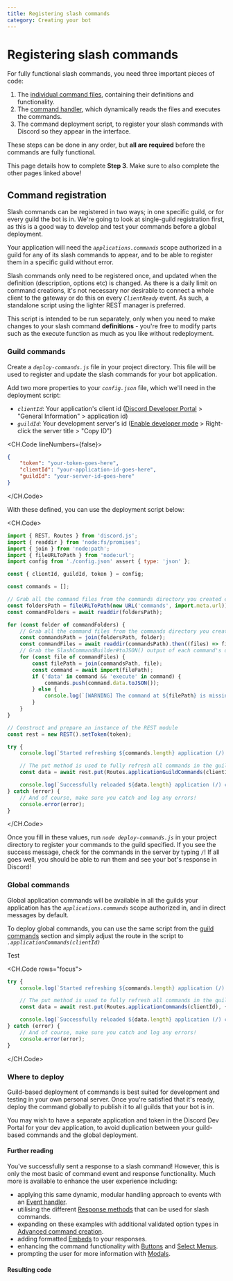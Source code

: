 ```yaml
---
title: Registering slash commands
category: Creating your bot
---
```


# Registering slash commands

<Alert title="Read first!" type="info">
For fully functional slash commands, you need three important pieces of code:

1. The [individual command files](slash-commands), containing their definitions and functionality.
2. The [command handler](command-handling), which dynamically reads the files and executes the commands.
3. The command deployment script, to register your slash commands with Discord so they appear in the interface.

These steps can be done in any order, but **all are required** before the commands are fully functional.

This page details how to complete **Step 3**. Make sure to also complete the other pages linked above!

</Alert>

## Command registration

Slash commands can be registered in two ways; in one specific guild, or for every guild the bot is in. We're going to look at single-guild registration first, as this is a good way to develop and test your commands before a global deployment.

Your application will need the _`applications.commands`_ scope authorized in a guild for any of its slash commands to appear, and to be able to register them in a specific guild without error.

Slash commands only need to be registered once, and updated when the definition (description, options etc) is changed. As there is a daily limit on command creations, it's not necessary nor desirable to connect a whole client to the gateway or do this on every _`ClientReady`_ event. As such, a standalone script using the lighter REST manager is preferred.

This script is intended to be run separately, only when you need to make changes to your slash command **definitions** - you're free to modify parts such as the execute function as much as you like without redeployment.

### Guild commands

Create a _`deploy-commands.js`_ file in your project directory. This file will be used to register and update the slash commands for your bot application.

Add two more properties to your _`config.json`_ file, which we'll need in the deployment script:

- _`clientId`_: Your application's client id ([Discord Developer Portal](https://discord.com/developers/applications) > "General Information" > application id)
- _`guildId`_: Your development server's id ([Enable developer mode](https://support.discord.com/hc/en-us/articles/206346498) > Right-click the server title > "Copy ID")

<CH.Code lineNumbers={false}>

```json
{
	"token": "your-token-goes-here",
	"clientId": "your-application-id-goes-here",
	"guildId": "your-server-id-goes-here"
}
```

</CH.Code>

With these defined, you can use the deployment script below:

<CH.Code>

```js deploy-commands.js
import { REST, Routes } from 'discord.js';
import { readdir } from 'node:fs/promises';
import { join } from 'node:path';
import { fileURLToPath } from 'node:url';
import config from './config.json' assert { type: 'json' };

const { clientId, guildId, token } = config;

const commands = [];

// Grab all the command files from the commands directory you created earlier
const foldersPath = fileURLToPath(new URL('commands', import.meta.url));
const commandFolders = await readdir(foldersPath);

for (const folder of commandFolders) {
	// Grab all the command files from the commands directory you created earlier
	const commandsPath = join(foldersPath, folder);
	const commandFiles = await readdir(commandsPath).then((files) => files.filter((file) => file.endsWith('.js')));
	// Grab the SlashCommandBuilder#toJSON() output of each command's data for deployment
	for (const file of commandFiles) {
		const filePath = join(commandsPath, file);
		const command = await import(filePath);
		if ('data' in command && 'execute' in command) {
			commands.push(command.data.toJSON());
		} else {
			console.log(`[WARNING] The command at ${filePath} is missing a required "data" or "execute" property.`);
		}
	}
}

// Construct and prepare an instance of the REST module
const rest = new REST().setToken(token);

try {
	console.log(`Started refreshing ${commands.length} application (/) commands.`);

	// The put method is used to fully refresh all commands in the guild with the current set
	const data = await rest.put(Routes.applicationGuildCommands(clientId, guildId), { body: commands });

	console.log(`Successfully reloaded ${data.length} application (/) commands.`);
} catch (error) {
	// And of course, make sure you catch and log any errors!
	console.error(error);
}
```

</CH.Code>

Once you fill in these values, run _`node deploy-commands.js`_ in your project directory to register your commands to the guild specified. If you see the success message, check for the commands in the server by typing `/`! If all goes well, you should be able to run them and see your bot's response in Discord!

### Global commands

Global application commands will be available in all the guilds your application has the _`applications.commands`_ scope authorized in, and in direct messages by default.

To deploy global commands, you can use the same script from the [guild commands](#guild-commands) section and simply adjust the route in the script to _`.applicationCommands(clientId)`_

Test

<CH.Code rows="focus">

```js focus=5
try {
	console.log(`Started refreshing ${commands.length} application (/) commands.`);

	// The put method is used to fully refresh all commands in the guild with the current set
	const data = await rest.put(Routes.applicationCommands(clientId), { body: commands });

	console.log(`Successfully reloaded ${data.length} application (/) commands.`);
} catch (error) {
	// And of course, make sure you catch and log any errors!
	console.error(error);
}
```

</CH.Code>

### Where to deploy

<Alert title="Tip" type="success">
Guild-based deployment of commands is best suited for development and testing in your own personal server. Once you're satisfied that it's ready, deploy the command globally to publish it to all guilds that your bot is in.

You may wish to have a separate application and token in the Discord Dev Portal for your dev application, to avoid duplication between your guild-based commands and the global deployment.

</Alert>

#### Further reading

You've successfully sent a response to a slash command! However, this is only the most basic of command event and response functionality. Much more is available to enhance the user experience including:

- applying this same dynamic, modular handling approach to events with an [Event handler](/creating-your-bot/event-handling.md).
- utilising the different [Response methods](/slash-commands/response-methods.md) that can be used for slash commands.
- expanding on these examples with additional validated option types in [Advanced command creation](/slash-commands/advanced-creation.md).
- adding formatted [Embeds](/popular-topics/embeds.md) to your responses.
- enhancing the command functionality with [Buttons](/interactions/buttons) and [Select Menus](/interactions/select-menus.md).
- prompting the user for more information with [Modals](/interactions/modals.md).

#### Resulting code

<ResultingCode path="creating-your-bot/command-deployment" />
